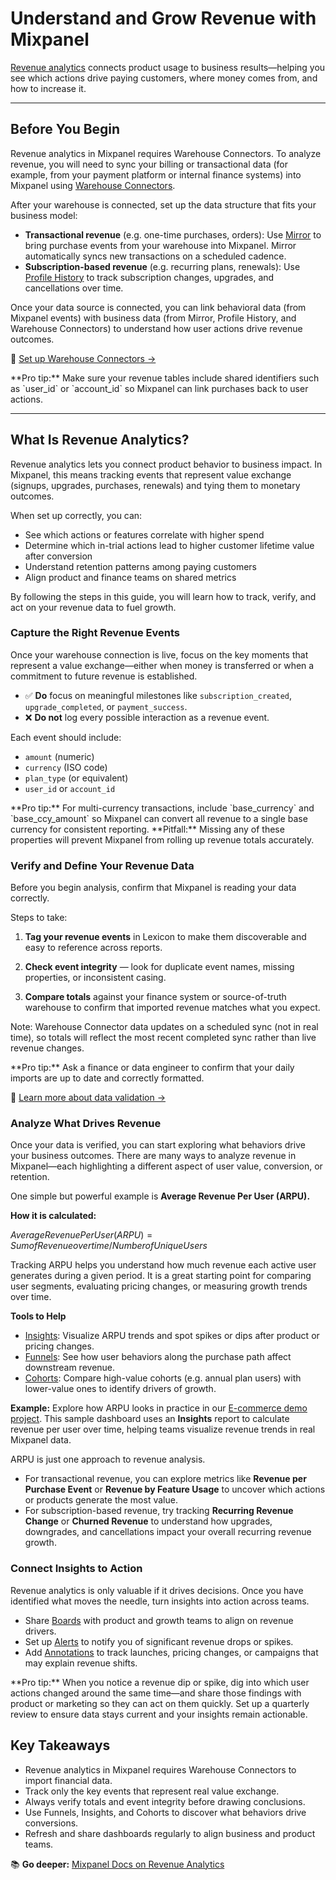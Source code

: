 
# Understand and Grow Revenue with Mixpanel

[Revenue analytics](/guides/strategic-playbooks/onboarding-playbook/launch/revenue-analytics) connects product usage to business results—helping you see which actions drive paying customers, where money comes from, and how to increase it.

---

## Before You Begin

Revenue analytics in Mixpanel requires Warehouse Connectors. To analyze revenue, you will need to sync your billing or transactional data (for example, from your payment platform or internal finance systems) into Mixpanel using [Warehouse Connectors](/docs/tracking-methods/warehouse-connectors).

After your warehouse is connected, set up the data structure that fits your business model:
- **Transactional revenue** (e.g. one-time purchases, orders): Use [Mirror](/docs/tracking-methods/warehouse-connectors#mirror) to bring purchase events from your warehouse into Mixpanel. Mirror automatically syncs new transactions on a scheduled cadence. 
- **Subscription-based revenue** (e.g. recurring plans, renewals): Use [Profile History](/docs/tracking-methods/warehouse-connectors#user-profiles) to track subscription changes, upgrades, and cancellations over time.

Once your data source is connected, you can link behavioral data (from Mixpanel events) with business data (from Mirror, Profile History, and Warehouse Connectors) to understand how user actions drive revenue outcomes.

📖 [Set up Warehouse Connectors →](/docs/tracking-methods/warehouse-connectors#step-1-connect-a-warehouse)

<Callout type="info">
    **Pro tip:** Make sure your revenue tables include shared identifiers such as `user_id` or `account_id` so Mixpanel can link purchases back to user actions.
</Callout>

---

## What Is Revenue Analytics?

Revenue analytics lets you connect product behavior to business impact. In Mixpanel, this means tracking events that represent value exchange (signups, upgrades, purchases, renewals) and tying them to monetary outcomes.

When set up correctly, you can:
- See which actions or features correlate with higher spend
- Determine which in-trial actions lead to higher customer lifetime value after conversion
- Understand retention patterns among paying customers
- Align product and finance teams on shared metrics

By following the steps in this guide, you will learn how to track, verify, and act on your revenue data to fuel growth.


<Steps>

### Capture the Right Revenue Events

Once your warehouse connection is live, focus on the key moments that represent a value exchange—either when money is transferred or when a commitment to future revenue is established.

- ✅ **Do** focus on meaningful milestones like `subscription_created`, `upgrade_completed`, or `payment_success`.
- ❌ **Do not** log every possible interaction as a revenue event.

Each event should include:
- `amount` (numeric)
- `currency` (ISO code)
- `plan_type` (or equivalent)
- `user_id` or `account_id`

<Callout type="info">
    **Pro tip:** For multi-currency transactions, include `base_currency` and `base_ccy_amount` so Mixpanel can convert all revenue to a single base currency for consistent reporting.
</Callout>

<Callout type="warning">
    **Pitfall:** Missing any of these properties will prevent Mixpanel from rolling up revenue totals accurately.
</Callout>

### Verify and Define Your Revenue Data

Before you begin analysis, confirm that Mixpanel is reading your data correctly.

Steps to take:

1. **Tag your revenue events** in Lexicon to make them discoverable and easy to reference across reports.

2. **Check event integrity** — look for duplicate event names, missing properties, or inconsistent casing.

3. **Compare totals** against your finance system or source-of-truth warehouse to confirm that imported revenue matches what you expect.

Note: Warehouse Connector data updates on a scheduled sync (not in real time), so totals will reflect the most recent completed sync rather than live revenue changes.

<Callout type="info">
    **Pro tip:** Ask a finance or data engineer to confirm that your daily imports are up to date and correctly formatted.
</Callout>

📖 [Learn more about data validation →](/docs/tracking-best-practices/debugging)

### Analyze What Drives Revenue

Once your data is verified, you can start exploring what behaviors drive your business outcomes. There are many ways to analyze revenue in Mixpanel—each highlighting a different aspect of user value, conversion, or retention.

One simple but powerful example is **Average Revenue Per User (ARPU).**

**How it is calculated:**

${ Average Revenue Per User (ARPU) = Sum of Revenue over time / Number of Unique Users}$


Tracking ARPU helps you understand how much revenue each active user generates during a given period. It is a great starting point for comparing user segments, evaluating pricing changes, or measuring growth trends over time.

**Tools to Help**

- [Insights](/docs/reports/insights): Visualize ARPU trends and spot spikes or dips after product or pricing changes.
- [Funnels](/docs/reports/funnels/funnels-overview): See how user behaviors along the purchase path affect downstream revenue.
- [Cohorts](/docs/users/cohorts): Compare high-value cohorts (e.g. annual plan users) with lower-value ones to identify drivers of growth.


**Example:** Explore how ARPU looks in practice in our [E-commerce demo project](https://mixpanel.com/s/300OIR). This sample dashboard uses an **Insights** report to calculate revenue per user over time, helping teams visualize revenue trends in real Mixpanel data.

ARPU is just one approach to revenue analysis.

- For transactional revenue, you can explore metrics like **Revenue per Purchase Event** or **Revenue by Feature Usage** to uncover which actions or products generate the most value.
- For subscription-based revenue, try tracking **Recurring Revenue Change** or **Churned Revenue** to understand how upgrades, downgrades, and cancellations impact your overall recurring revenue growth.

### Connect Insights to Action

Revenue analytics is only valuable if it drives decisions. Once you have identified what moves the needle, turn insights into action across teams.

- Share [Boards](/docs/boards) with product and growth teams to align on revenue drivers.
- Set up [Alerts](/docs/features/alerts) to notify you of significant revenue drops or spikes.
- Add [Annotations](/docs/features/annotations) to track launches, pricing changes, or campaigns that may explain revenue shifts.

<Callout type="info">
    **Pro tip:** When you notice a revenue dip or spike, dig into which user actions changed around the same time—and share those findings with product or marketing so they can act on them quickly.  Set up a quarterly review to ensure data stays current and your insights remain actionable.
</Callout>

</Steps>

## Key Takeaways

- Revenue analytics in Mixpanel requires Warehouse Connectors to import financial data.
- Track only the key events that represent real value exchange.
- Always verify totals and event integrity before drawing conclusions.
- Use Funnels, Insights, and Cohorts to discover what behaviors drive conversions.
- Refresh and share dashboards regularly to align business and product teams.


📚 **Go deeper:** [Mixpanel Docs on Revenue Analytics](/guides/strategic-playbooks/onboarding-playbook/launch/revenue-analytics)
